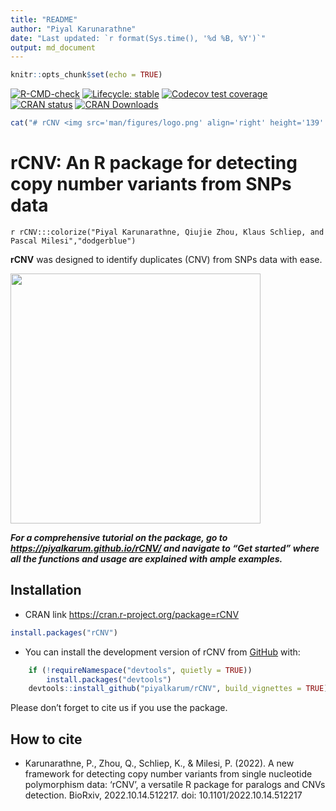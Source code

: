 ```yaml
---
title: "README"
author: "Piyal Karunarathne"
date: "Last updated: `r format(Sys.time(), '%d %B, %Y')`"
output: md_document
---
```


```r
knitr::opts_chunk$set(echo = TRUE)
```

<!-- badges: start -->
[![R-CMD-check](https://github.com/piyalkarum/rCNV/workflows/R-CMD-check/badge.svg)](https://github.com/piyalkarum/rCNV/actions)
[![Lifecycle: stable](https://img.shields.io/badge/lifecycle-stable-brightgreen.svg)](https://lifecycle.r-lib.org/articles/stages.html#stable)
[![Codecov test coverage](https://codecov.io/gh/piyalkarum/rCNV/branch/master/graph/badge.svg)](https://app.codecov.io/gh/piyalkarum/rCNV?branch=master)
[![CRAN status](https://www.r-pkg.org/badges/version/rCNV)](https://CRAN.R-project.org/package=rCNV)
[![CRAN Downloads](https://cranlogs.r-pkg.org/badges/rCNV)](https://cran.r-project.org/package=rCNV)
<!-- badges: end -->

```r
cat("# rCNV <img src='man/figures/logo.png' align='right' height='139' />")
```


# rCNV: An R package for detecting copy number variants from SNPs data
`r rCNV:::colorize("Piyal Karunarathne, Qiujie Zhou, Klaus Schliep, and Pascal Milesi","dodgerblue")`

**rCNV** was designed to identify duplicates (CNV) from SNPs data with ease.

![](vignettes/dup.plot.parrotfish.png){width=400}

***For a comprehensive tutorial on the package, go to <https://piyalkarum.github.io/rCNV/> and navigate to “Get started” where all the functions and usage are explained with ample examples.***

## Installation  

* CRAN link <https://cran.r-project.org/package=rCNV>  
```r
install.packages("rCNV")
```

* You can install the development version of rCNV from [GitHub](https://github.com/) with:
```r
    if (!requireNamespace("devtools", quietly = TRUE)) 
        install.packages("devtools") 
    devtools::install_github("piyalkarum/rCNV", build_vignettes = TRUE)
```
Please don’t forget to cite us if you use the package.

## How to cite

* Karunarathne, P., Zhou, Q., Schliep, K., & Milesi, P. (2022). A new framework for detecting copy number variants from single nucleotide polymorphism data: ‘rCNV’, a versatile R package for paralogs and CNVs detection. BioRxiv, 2022.10.14.512217. doi: 10.1101/2022.10.14.512217


